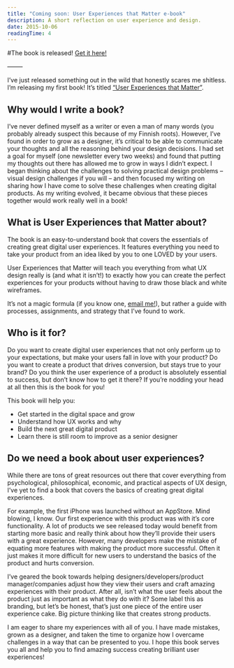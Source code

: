 ```yaml
---
title: "Coming soon: User Experiences that Matter e-book"
description: A short reflection on user experience and design.
date: 2015-10-06
readingTime: 4
---
```


#The book is released! <a href="https://antonsten.com/books/user-experiences-matter/">Get it here!</a>

&#8212;&#8212;&#8211;

I’ve just released something out in the wild that honestly scares me shitless. I’m releasing my first book! It’s titled <a href="/book/" target="_blank">“User Experiences that Matter”</a>.

## Why would I write a book?

I’ve never defined myself as a writer or even a man of many words (you probably already suspect this because of my Finnish roots). However, I’ve found in order to grow as a designer, it’s critical to be able to communicate your thoughts and all the reasoning behind your design decisions. I had set a goal for myself (one newsletter every two weeks) and found that putting my thoughts out there has allowed me to grow in ways I didn’t expect. I began thinking about the challenges to solving practical design problems &#8211; visual design challenges if you will &#8211; and then focused my writing on sharing how I have come to solve these challenges when creating digital products. As my writing evolved, it became obvious that these pieces together would work really well in a book!

## What is User Experiences that Matter about?

The book is an easy-to-understand book that covers the essentials of creating great digital user experiences. It features everything you need to take your product from an idea liked by you to one LOVED by your users.

User Experiences that Matter will teach you everything from what UX design really is (and what it isn’t!) to exactly how you can create the perfect experiences for your products without having to draw those black and white wireframes.

It’s not a magic formula (if you know one, <a href="mailto:anton@www.antonsten.com">email me!</a>), but rather a guide with processes, assignments, and strategy that I’ve found to work.

## Who is it for?

Do you want to create digital user experiences that not only perform up to your expectations, but make your users fall in love with your product? Do you want to create a product that drives conversion, but stays true to your brand? Do you think the user experience of a product is absolutely essential to success, but don’t know how to get it there? If you’re nodding your head at all then this is the book for you!

This book will help you:

  * Get started in the digital space and grow
  * Understand how UX works and why
  * Build the next great digital product
  * Learn there is still room to improve as a senior designer

## Do we need a book about user experiences?

While there are tons of great resources out there that cover everything from psychological, philosophical, economic, and practical aspects of UX design, I’ve yet to find a book that covers the basics of creating great digital experiences.

For example, the first iPhone was launched without an AppStore. Mind blowing, I know. Our first experience with this product was with it’s core functionality. A lot of products we see released today would benefit from starting more basic and really think about how they’ll provide their users with a great experience. However, many developers make the mistake of equating more features with making the product more successful. Often it just makes it more difficult for new users to understand the basics of the product and hurts conversion.

I’ve geared the book towards helping designers/developers/product manager/companies adjust how they view their users and craft amazing experiences with their product. After all, isn’t what the user feels about the product just as important as what they do with it? Some label this as branding, but let’s be honest, that’s just one piece of the entire user experience cake. Big picture thinking like that creates strong products.

I am eager to share my experiences with all of you. I have made mistakes, grown as a designer, and taken the time to organize how I overcame challenges in a way that can be presented to you. I hope this book serves you all and help you to find amazing success creating brilliant user experiences!